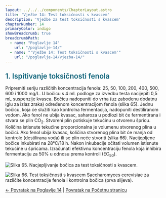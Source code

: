 ```yaml
---
layout: ../../../components/ChapterLayout.astro
title: 'Vježbe 14: Test toksičnosti s kvascem'
description: 'Vježbe za test toksičnosti s kvascem'
chapterNumber: 14
primaryColor: indigo
showBreadcrumb: true
breadcrumbPath:
  - name: "Poglavlje 14"
    url: "/poglavlje-14/"
  - name: "'Vježbe 14: Test toksičnosti s kvascem'"
    url: "/poglavlje-14/vjezba-14/"
---
```



<h3 style="color: #096279; font-size: 1.4rem; font-weight: 600; margin: 1.5rem 0 1rem 0;">1. Ispitivanje toksičnosti fenola</h3>

Pripremiti seriju različitih koncentracija fenola: 25, 50, 100, 200, 400, 500, 600 i 1000 mg/L. U bočicu s 4 mL podloge za izvedbu testa nacijepiti 0,5 mL suspenzije kvasca. Bočicu nadopuniti do vrha (uz zabodenu dodatnu iglu za izlaz zraka) određenom koncentracijom fenola (slika 65). Jednu bočicu, koja će služiti kao kontrolna fermentacija, nadopuniti destiliranom vodom. Ako fenol ne ubija kvasac, saharoza u podlozi bit će fermentirana i stvara se plin CO<sub>2</sub>. Stvoreni plin potiskuje tekućinu u otvorenu špricu. Količina istisnute tekućine proporcionalna je volumenu stvorenog plina u bočici. Ako fenol ubija kvasac, količina stvorenog plina bit će manja od kontrole (destilirana voda) ili se plin neće stvoriti (slika 66). Nacijepljene bočice inkubirati na 28°C/18 h. Nakon inkubacije očitati volumen istisnute tekućine u špricama. Izračunati efektivnu koncentraciju fenola koja inhibira fermentaciju za 50% u odnosu prema kontroli (EC<sub>50</sub>).

![Slika 65. Nacjepljivanje bočica za test toksičnosti s kvascem.](/images/slika65.jpg)

![Slika 66. Test toksičnosti s kvascem Saccharomyces cerevisiae za različite koncentracije fenola i kontrolna bočica (prva slijeva).](/images/slika66.jpg)

[← Povratak na Poglavlje 14](../) | [Povratak na Početnu stranicu](/)
